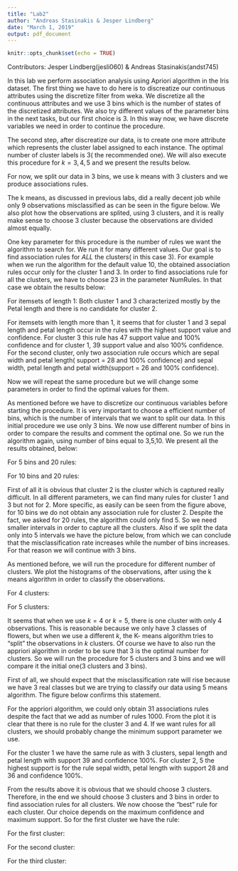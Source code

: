```yaml
---
title: "Lab2"
author: "Andreas Stasinakis & Jesper Lindberg"
date: "March 1, 2019"
output: pdf_document
---
```


```r
knitr::opts_chunk$set(echo = TRUE)
```



Contributors: Jesper Lindberg(jesli060) & Andreas Stasinakis(andst745)


In this lab we perform association analysis using Apriori algorithm in the Iris dataset. The first thing we have to do here is to discreatize our continuous attributes using the discretize filter from weka. We discretize all the continuous attributes and we use 3 bins which is the number of states of the discretized attributes. We also try different values of the parameter bins in the next tasks, but our first choice is 3. In this way  now, we have discrete variables we need in order to continue the procedure.

The second step, after discreatize our data, is to create one more attribute which represents the  cluster label assigned to each instance. The optimal number of cluster labels is 3( the recommended one). We will also execute  this procedure for $k = 3,4,5$ and we present the results below. 

For now, we split our data in 3 bins, we use k means with 3 clusters and we produce associations rules. 

The k means, as discussed in previous labs, did a really decent job while only 9 observations misclassified as can be seen in the figure below. We also plot how the observations are splited, using 3 clusters, and it is really make sense to choose 3 cluster because the observations are divided almost equally.

\begin{center}
    \includegraphics[width=250px]{img/k-means3.png}
\end{center}

\begin{center}
    \includegraphics[width=250px]{img/cluster_3.png}
\end{center}

One key parameter for this procedure is the number of rules we want the algorithm to search for. We run it for many different values. Our goal is to find association rules for *ALL* the clusters( in this case 3). For example when we run the algorithm for the default value 10, the obtained association rules occur only for the cluster 1 and 3. In order to find associations rule for all the clusters, we have to choose 23 in the parameter NumRules. In that case we obtain the results below:


\begin{center}
    \includegraphics[width=500px]{img/3bins3clusters.png}
\end{center}

For itemsets of length 1: Both cluster 1 and 3 characterized mostly by the Petal length and there is no candidate for cluster 2. 

For itemsets with length more than 1, it seems that for cluster 1 and 3 sepal length and petal length occur in the rules with the highest support value and confidence. For cluster 3 this rule has 47 support value and 100% confidence and for cluster 1, 39 support value and also 100% confidence. For the second cluster, only two association rule occurs which are  sepal width and petal length( support = 28 and 100% confidence) and sepal width, petal length and petal width(support = 26 and 100% confidence). 

Now we will repeat the same procedure but we will change some parameters in order to find the optimal values for them.

As mentioned before we have to discretize our continuous variables before starting the procedure. It is very important to choose a efficient number of bins, which is the number of intervals that we want to split our data. In this initial procedure we use only 3 bins. We now use different number of bins in order to compare the results and comment the optimal one. So we run the algorithm again, using number of bins equal to 3,5,10. We present all the results obtained, below:

For 5 bins and 20 rules:

\begin{center}
    \includegraphics[width=500px]{img/ass_anal_bins5.png}
\end{center}

For 10 bins and 20 rules:

\begin{center}
    \includegraphics[width=500px]{img/ass_anal_bins10.png}
\end{center}

First of all it is obvious that cluster 2 is the cluster which is captured really difficult. In all different parameters, we can find many rules for cluster 1 and 3 but not for 2. More specific, as easily can be seen from the figure above, for 10 bins we do not obtain any association rule for cluster 2. Despite the fact, we asked for 20 rules, the algorithm could only find 5. So we need smaller intervals in order to capture all the clusters. Also if we split the data only into 5 intervals we have the picture below, from which we can conclude that the misclassification rate increases while the number of bins increases. For that reason we will continue with 3 bins.


\begin{center}
    \includegraphics[width=500px]{img/misc_bins5.png}
\end{center}

As mentioned before, we will run the procedure for different number of clusters. We plot the histograms of the observations, after using the k means algorithm in order to classify the observations.  

For 4 clusters:

\begin{center}
    \includegraphics[width=250px]{img/cluster_4.png}
\end{center}

For 5 clusters:

\begin{center}
    \includegraphics[width=250px]{img/clust_5.png}
\end{center}

It seems that when we use $k=4$ or $k=5$, there is one cluster with only 4 observations. This is reasonable because we only have 3 classes of flowers, but when we use a different $k$, the $\text{K- means}$ algorithm tries to "split" the observations in $k$ clusters. Of course we have to also run the appriori algorithm in order to be sure that 3  is the optimal number for clusters. So we will run the procedure for 5 clusters and 3 bins and we will compare it the initial one(3 clusters and 3 bins).

First of all, we should expect that the misclassification rate will rise because we have 3 real classes but we are trying to classify our data using 5 means algorithm. The figure below confirms this statement.


\begin{center}
    \includegraphics[width=500px]{img/5clusters3bins.png}
\end{center}

For the appriori algorithm, we could only obtain 31 associations rules despite the fact that we add as number of rules 1000. From the plot it is clear that there is no rule for the cluster 3 and 4. If we want rules for all clusters, we should probably change the minimum support parameter we use.

\begin{center}
    \includegraphics[width=500px]{img/clust5_bins3.png}
\end{center}

For the cluster 1 we have the same rule as with 3 clusters, sepal length and petal length with support 39 and confidence 100%. For cluster 2, 5 the highest support is for the rule sepal width, petal length with support 28 and 36 and confidence 100%.

From the results above it is obvious that we should choose 3 clusters. Therefore, in the end we should choose 3 clusters and 3 bins in order to find association rules for all clusters. We now choose the "best" rule for each cluster. Our choice depends on the maximum confidence and maximum support. So for the first cluster we have the rule:

For the first cluster:

\begin{center}
    \includegraphics[width=500px]{img/Best1.png}
\end{center}

For the second cluster:

\begin{center}
    \includegraphics[width=500px]{img/Best2.png}
\end{center}

For the third cluster:

\begin{center}
    \includegraphics[width=500px]{img/Best3.png}
\end{center}




